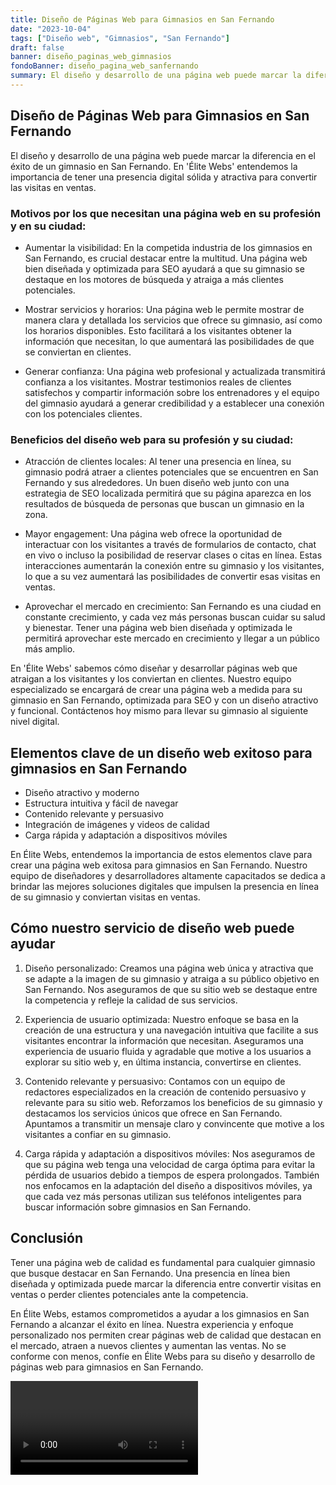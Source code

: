 ```yaml
---
title: Diseño de Páginas Web para Gimnasios en San Fernando
date: "2023-10-04"
tags: ["Diseño web", "Gimnasios", "San Fernando"]
draft: false
banner: diseño_paginas_web_gimnasios
fondoBanner: diseño_pagina_web_sanfernando
summary: El diseño y desarrollo de una página web puede marcar la diferencia en el éxito de un gimnasio en San Fernando. En 'Élite Webs' entendemos la importancia de tener una presencia digital sólida y atractiva para convertir las visitas en ventas.
---
```



## Diseño de Páginas Web para Gimnasios en San Fernando

El diseño y desarrollo de una página web puede marcar la diferencia en el éxito de un gimnasio en San Fernando. En 'Élite Webs' entendemos la importancia de tener una presencia digital sólida y atractiva para convertir las visitas en ventas.

### Motivos por los que necesitan una página web en su profesión y en su ciudad:

- Aumentar la visibilidad: En la competida industria de los gimnasios en San Fernando, es crucial destacar entre la multitud. Una página web bien diseñada y optimizada para SEO ayudará a que su gimnasio se destaque en los motores de búsqueda y atraiga a más clientes potenciales.

- Mostrar servicios y horarios: Una página web le permite mostrar de manera clara y detallada los servicios que ofrece su gimnasio, así como los horarios disponibles. Esto facilitará a los visitantes obtener la información que necesitan, lo que aumentará las posibilidades de que se conviertan en clientes.

- Generar confianza: Una página web profesional y actualizada transmitirá confianza a los visitantes. Mostrar testimonios reales de clientes satisfechos y compartir información sobre los entrenadores y el equipo del gimnasio ayudará a generar credibilidad y a establecer una conexión con los potenciales clientes.

### Beneficios del diseño web para su profesión y su ciudad:

- Atracción de clientes locales: Al tener una presencia en línea, su gimnasio podrá atraer a clientes potenciales que se encuentren en San Fernando y sus alrededores. Un buen diseño web junto con una estrategia de SEO localizada permitirá que su página aparezca en los resultados de búsqueda de personas que buscan un gimnasio en la zona.

- Mayor engagement: Una página web ofrece la oportunidad de interactuar con los visitantes a través de formularios de contacto, chat en vivo o incluso la posibilidad de reservar clases o citas en línea. Estas interacciones aumentarán la conexión entre su gimnasio y los visitantes, lo que a su vez aumentará las posibilidades de convertir esas visitas en ventas.

- Aprovechar el mercado en crecimiento: San Fernando es una ciudad en constante crecimiento, y cada vez más personas buscan cuidar su salud y bienestar. Tener una página web bien diseñada y optimizada le permitirá aprovechar este mercado en crecimiento y llegar a un público más amplio.

En 'Élite Webs' sabemos cómo diseñar y desarrollar páginas web que atraigan a los visitantes y los conviertan en clientes. Nuestro equipo especializado se encargará de crear una página web a medida para su gimnasio en San Fernando, optimizada para SEO y con un diseño atractivo y funcional. Contáctenos hoy mismo para llevar su gimnasio al siguiente nivel digital.

<GifSeo />

<Cta />

## Elementos clave de un diseño web exitoso para gimnasios en San Fernando

- Diseño atractivo y moderno
- Estructura intuitiva y fácil de navegar
- Contenido relevante y persuasivo
- Integración de imágenes y videos de calidad
- Carga rápida y adaptación a dispositivos móviles

En Élite Webs, entendemos la importancia de estos elementos clave para crear una página web exitosa para gimnasios en San Fernando. Nuestro equipo de diseñadores y desarrolladores altamente capacitados se dedica a brindar las mejores soluciones digitales que impulsen la presencia en línea de su gimnasio y conviertan visitas en ventas.

## Cómo nuestro servicio de diseño web puede ayudar

1. Diseño personalizado: Creamos una página web única y atractiva que se adapte a la imagen de su gimnasio y atraiga a su público objetivo en San Fernando. Nos aseguramos de que su sitio web se destaque entre la competencia y refleje la calidad de sus servicios.

2. Experiencia de usuario optimizada: Nuestro enfoque se basa en la creación de una estructura y una navegación intuitiva que facilite a sus visitantes encontrar la información que necesitan. Aseguramos una experiencia de usuario fluida y agradable que motive a los usuarios a explorar su sitio web y, en última instancia, convertirse en clientes.

3. Contenido relevante y persuasivo: Contamos con un equipo de redactores especializados en la creación de contenido persuasivo y relevante para su sitio web. Reforzamos los beneficios de su gimnasio y destacamos los servicios únicos que ofrece en San Fernando. Apuntamos a transmitir un mensaje claro y convincente que motive a los visitantes a confiar en su gimnasio.

4. Carga rápida y adaptación a dispositivos móviles: Nos aseguramos de que su página web tenga una velocidad de carga óptima para evitar la pérdida de usuarios debido a tiempos de espera prolongados. También nos enfocamos en la adaptación del diseño a dispositivos móviles, ya que cada vez más personas utilizan sus teléfonos inteligentes para buscar información sobre gimnasios en San Fernando.

## Conclusión

Tener una página web de calidad es fundamental para cualquier gimnasio que busque destacar en San Fernando. Una presencia en línea bien diseñada y optimizada puede marcar la diferencia entre convertir visitas en ventas o perder clientes potenciales ante la competencia.

En Élite Webs, estamos comprometidos a ayudar a los gimnasios en San Fernando a alcanzar el éxito en línea. Nuestra experiencia y enfoque personalizado nos permiten crear páginas web de calidad que destacan en el mercado, atraen a nuevos clientes y aumentan las ventas. No se conforme con menos, confíe en Élite Webs para su diseño y desarrollo de páginas web para gimnasios en San Fernando.

<Video />

<CtaBot job="Gimnasios" city="San Fernando" />

<Gmaps query="San Fernando+españa+maps" />
